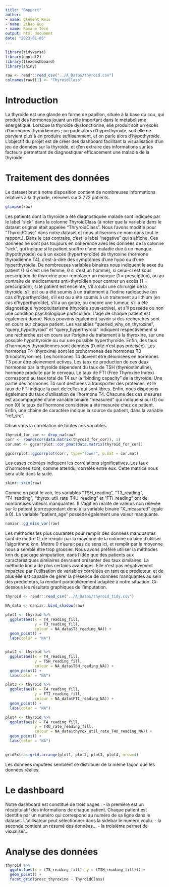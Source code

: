 ```yaml
---
title: "Rapport"
author:
- name: Clément Reis
- name: Zihao Guo
- name: Romane Tézé
output: html_document
date: "2023-01-05"
---
```


```r
library(tidyverse)
library(ggplot2)
library(flexdashboard)
library(shiny)

raw <- readr::read_csv("../A_Datas/thyroid.csv")
colnames(raw)[1] <- "ThyroidClass"
```


# Introduction

La thyroïde est une glande en forme de papillon, située à la base du cou, qui produit des hormones jouant un rôle important dans le métabolisme énergétique. Lorsque la thyroïde dysfonctionne, elle produit soit un excès d'hormones thyroïdiennes ; on parle alors d'hyperthyroïde, soit elle ne parvient plus à en produire suffisamment, et on parle alors d'hypothyroïde. L'objectif du projet est de créer des dashboard facilitant la visualisation d'un jeu de données sur la thyroïde, et d'en extraire des informations sur les facteurs permettant de diagnostiquer efficacement une maladie de la thyroïde.

# Traitement des données

Le dataset brut à notre disposition contient de nombreuses informations relatives à la thyroïde, relevées sur 3 772 patients.

```r
glimpse(raw)
```
Les patients dont la thyroïde a été diagnostiquée malade sont indiqués par le label "sick" dans la colonne ThyroidClass (à noter que la variable dans le dataset original était appelée "ThryroidClass". Nous l'avons modifié pour "ThyroidClass" dans notre dataset et nous utiliserons ce nom dans tout le rapport.). Dans le cas contraire, c'est le label "negative" qui s'affiche. Ces données ne sont pas toujours en cohérence avec les données de la colonne "sick", qui indique si le patient souffre d'une maladie due à un manque (hypothyroïde) ou à un excès (hyperthyroïde) de thyroxine (hormone thyroïdienne T4), c'est-à-dire des symptômes d'une hypo ou d'une hyperthyroïdie. 
De nombreuses variables binaires nous indiquent le sexe du patient (1 si c'est une femme, 0 si c'est un homme), si celui-ci est sous prescription de thyroxine pour remplacer un manque (1 = presciption), ou au contraire de médicaments anti-thyroïdien pour contrer un excès (1 = prescription), si le patient est enceinte, s'il a subi une chirurgie de la thyroïde, s'il est ou a été soumis à un traitement à l'iodine radioactive (en cas d'hyperthyroïde), s'il est ou a été soumis à un traitement au lithium (en cas d'hyperthyroïde), s'il a un goitre, ou encore une tumeur, s'il a été diagnostiqué hypopituitarisme (thyroïde sous-active), et s'il possède ou non une condition psychologique particulière. L'âge de chaque patient est également donné.
Nous pouvons également savoir si des recherches sont en cours sur chaque patient. Les variables "queried_why_on_thyroxine", "query_hypothyroid" et "query_hyperthyroid" indiquent respectivement si une recherche est en cours sur l'origine du traitement à la thyroxine, sur une possible hypothyroïde ou sur une possible hyperthyroïde.
Enfin, des taux d'hormones thyroïdiennes sont données (l'unité n'est pas précisée). Les hormones T4 (thyroxine) sont les prohormones des hormones T3 (triiodothyronine). Les hormones T4 doivent être déionisées en hormones T3 pour être pleinement actives. Les taux de production de ces deux hormones par la thyroïde dépendent du taux de TSH (thyréostimuline), hormone produite par le cerveau. Le taux de FTI (Free Thyroxine Index) correspond au taux total de T4 sur la "binding capacity" de la thyroïde. Une partie des hormones T4 sont destinées à transporter des protéines, et le taux de FTI indique la part de celles qui sont libres. Enfin, nous disposons également du taux d'utilisation de l'hormone T4. Chacune des ces mesures est accompagnée d'une variable binaire "measured" qui indique si oui (1) ou non (0) le taux de l'hormone considérée a été mesurée chez ce patient.
Enfin, une chaîne de caractère indique la source du patient, dans la variable "ref_src".

Observons la corrélation de toutes ces variables.

```r
thyroid_for_cor <- drop_na(raw)
corr <- round(cor(data.matrix(thyroid_for_cor)), 1)
cor.mat <- ggcorrplot::cor_pmat(data.matrix(thyroid_for_cor))

ggcorrplot::ggcorrplot(corr, type="lower", p.mat = cor.mat)
```






Les cases colorées indiquent les corrélations significatives. Les taux d'hormones sont, comme attendu, corrélés entre eux. Cette matrice nous sera utile dans la suite.





```r
skimr::skim(raw)
```


Comme on peut le voir, les variables "TSH_reading", "T3_reading",  "T4_reading", "thyrox_util_rate_T4U_reading" et "FTI_reading" ont de nombreuses valeurs manquantes. Il s'agit en réalité de valeurs non relevée sur le patient (correspondant donc à la variable binaire "X_measured" égale à 0).
La variable "patient_age" possède également une valeur manquante.

```r
naniar::gg_miss_var(raw)
```


Les méthodes les plus courantes pour remplir des données manquantes sont de mettre 0, de remplir par la moyenne de la colonne ou bien d'utiliser l'algorithme knn. 
Mettre 0 n'aurait pas de sens ici, et remplir par la moyenne nous a semblé être trop grossier. Nous avons préféré utiliser la méthodes knn du package simputation, dans l'idée que des patients aux caractéristiques similaires devraient présenter des taux similaires.
La méthode knn a de plus certains avantages. Elle n'est pas négativement impactée par l'utilisation de variables corrélées en tant que prédicteur, et de plus elle est capable de gérer la présence de données manquantes au sein des prédicteurs, la rendant particulièrement adaptée à notre situation. Ci-dessous les résultats graphiques de l'imputation.



```r
thyroid <- readr::read_csv("../A_Datas/thyroid_tidy.csv")

NA_data <- naniar::bind_shadow(raw)
```

```r
plot1 <- thyroid %>%
  ggplot(aes(x = T4_reading_fill,
             y = T3_reading_fill,
             colour = NA_data$T3_reading_NA)) + 
  geom_point() +
  labs(color = "NA")


plot2 <- thyroid %>%
  ggplot(aes(x = T4_reading_fill,
             y = TSH_reading_fill,
             colour = NA_data$TSH_reading_NA)) + 
  geom_point() +
  labs(color = "NA")

plot3 <- thyroid %>% 
  ggplot(aes(x = T4_reading_fill,
             y = FTI_reading_fill,
             colour = NA_data$FTI_reading_NA)) + 
  geom_point() +
  labs(color = "NA")

plot4 <- thyroid %>% 
  ggplot(aes(x = T4_reading_fill,
             y = T4U_rate_reading_fill,
             colour = NA_data$thyrox_util_rate_T4U_reading_NA)) + 
  geom_point() +
  labs(color = "NA")
  

gridExtra::grid.arrange(plot1, plot2, plot3, plot4, nrow=4)
```


Les données imputées semblent se distribuer de la même façon que les données réelles.

# Le dashboard

Notre dashboard est constitué de trois pages :
- la première est un récapitulatif des informations de chaque patient. Chaque patient est identifié par un numéro qui correspond au numéro de sa ligne dans le dataset. L'utilisateur peut sélectionner dans la sidebar le numéro voulu.
- la seconde contient un résumé des données...
- la troisième permet de visualiser...

# Analyse des données

```r
thyroid %>% 
  ggplot(aes(x = (T3_reading_fill), y = (TSH_reading_fill))) +
  geom_point() +
  facet_grid(presc_thyroxine ~ ThyroidClass)
```




